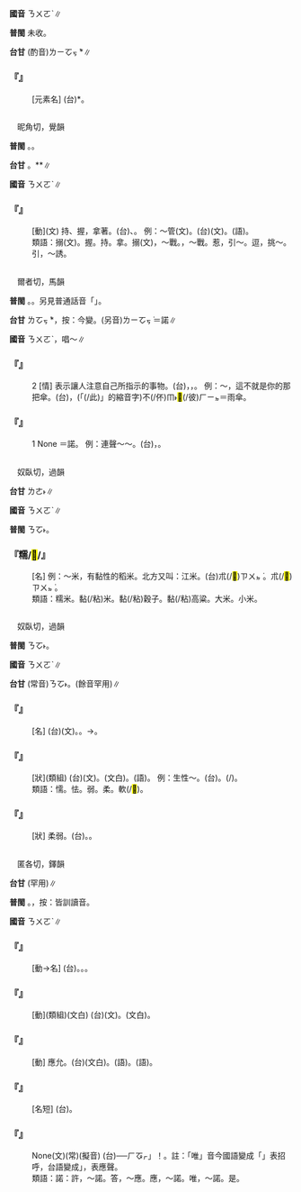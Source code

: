 
=={{ruby|<mark>&#xf98be;</mark>|ㄋㄨㄛˋ}}==



'''國音''' <rt>ㄋㄨㄛˋ</rt>∥

'''普閩''' 未收。

'''台甘''' (酌音)<rt>ㄌㄧㆦㆶ ͘</rt>*∥

    

==='''『{{ruby|<mark>&#xf98be;</mark>|ㄋㄨㄛˋ}}』'''===
: [元素名] (台){{ruby|<mark>&#xf98be;</mark>|ㄌㄧㆦㆶ ͘}}*。
    

=={{ruby|搦|ㄋㄨㄛˋ}}==

　昵角切，覺韻

'''普閩''' {{ruby|(文)|ㄌㆦㆶ ͘}}{{ruby|、|ㄌㄧㆦㆶ ͘}}。{{ruby|(白)|ㄌㄚㆶ ͘}}。

'''台甘''' {{ruby|(文)|ㆢㄧㆦㆶ ͘}}{{ruby|、|ㄌㄧㆤㆶ ͘}}。{{ruby|(語)|ㄌㄧㄚㆷ ͘}}*{{ruby|、|ㄌㄚㆶ ͘}}*∥

'''國音''' <rt>ㄋㄨㄛˋ</rt>∥

    

==='''『{{ruby|搦|ㄋㄨㄛˋ}}』'''===
: [動](文) 持、握，拿著。(台){{ruby|<mark>&#xffb58;</mark>|ㆣㄧㄚㆷ ͘}}{{ruby|筆|ㄅㄧㆵ}}、{{ruby|扲|ㆣㄧㆬ˫}}。 例：～管(文)。(台){{ruby|搦|ㄌㄧㆦㆶ ͘}}{{ruby|/|ㆢㄧㆦㆶ ͘}}{{ruby|管|ㄍㄨㄢˋ}}(文)。{{ruby|<mark>&#xffb58;</mark>|ㆣㄧㄚㆷ ͘}}{{ruby|筆|ㄅㄧㆵ}}(語)。
:類語：搦(文)。握。持。拿。搦(文)，～戰。{{ruby|挑|ㄊㄧㄠˇ}}，～戰。惹，引～。逗，挑～。引，～誘。
:
    

=={{ruby|喏|ㄋㄨㄛˋ}}==

　爾者切，馬韻

'''普閩''' {{ruby|(文)|ㄌㄧㄚˋ}}。{{ruby|(白)|ㄌㄧㄚ˫}}。另見普通話音「{{ruby|喏|ㄖㄜˇ}}」。

'''台甘''' <rt>ㄌㆦㆶ ͘</rt>*{{ruby|。|ㆢㄧㄚˋ}}，按：今變{{ruby|(語)|ㆢㄧㄚ˫}}{{ruby|/|ㄌㄧㄚ˫}}。(另音)<rt>ㄌㄧㆦㆶ ͘</rt>＝諾∥

'''國音''' <rt>ㄋㄨㄛˋ</rt>{{ruby|。|ㄖㄜˇ}}，唱～∥

    

==='''『{{ruby|喏|ㄋㄨㄛˋ}}』'''===
:2  [情] 表示讓人注意自己所指示的事物。(台){{ruby|( )|ㄌㄚ˪}}{{ruby|( )|ㄋㄚ˪}}，{{ruby|( )|ㄋㆤ˪}}，{{ruby|( )|ㄐㄧㄚ˪}}。 例：～，這不就是你的那把傘。(台){{ruby|( )|ㄐㄧㄚ˪}}，{{ruby|<mark>&#xffacb;</mark>|ㄗㆤ}}(「{{ruby|只|ㄐㄧˋ}}(/此){{ruby|個|ㆤˊ}}」的縮音字)不(/伓)<rt>ㆬ˫</rt>{{ruby|是|ㄒㄧ˫}}{{ruby|汝|ㄌㄧˋ}}<mark>&#xf8fbe;</mark>(/彼)<rt>ㄏㄧㆵ</rt>{{ruby|枝|ㄍㄧ}}{{ruby|濩|ㄏㆦ˫}}{{ruby|傘|ㄙㄨㆩ˪}}＝雨傘。
    

==='''『{{ruby|喏|ㄋㄨㄛˋ}}』'''===
:1  None ＝諾。 例：連聲～～。(台){{ruby|是|ㄒㄧ˫}}{{ruby|連|ㄌㄧㄢˊ}}{{ruby|聲|ㄒㄧㆩ}}{{ruby|講|ㄍㆲˋ}}{{ruby|→|ㄍㆲ}}{{ruby|好|ㄏㄜˋ}}{{ruby|好|ㄏㄜˋ}}，{{ruby|一|ㄧㆵ}}{{ruby|直|ㄉㄧㆵ ͘}}{{ruby|好|ㄏㄜˋ}}{{ruby|好|ㄏㄜˋ}}{{ruby|叫|ㄍㄧㄜ˪}}{{ruby|丌|ㆤ}}{{ruby|意|ㄧ˪}}{{ruby|思|ㄙㄨ˪}}。
    

=={{ruby|糯|ㄋㄨㄛˋ}}==

　奴臥切，過韻

'''台甘''' <rt>ㄌㄜ˫</rt>∥

'''國音''' <rt>ㄋㄨㄛˋ</rt>∥

'''普閩''' <rt>ㄋㆦ˫</rt>。

    

==='''『糯/<mark>&#xf98bf;</mark>/{{ruby|<mark>&#xf98c0;</mark>|ㄋㄨㄛˋ}}』'''===
: [名] 例：～米，有黏性的稻米。北方又叫：江米。(台)朮(/<mark>&#xf98c2;</mark>)<rt>ㄗㄨㆵ ͘</rt>{{ruby|米|ㆠㄧˋ}}。朮(/<mark>&#xf98c2;</mark>)<rt>ㄗㄨㆵ ͘</rt>{{ruby|仔|ㄚ}}。
:類語：糯米。黏(/粘)米。黏(/粘)穀子。黏(/粘)高粱。大米。小米。
:
    

=={{ruby|懦|ㄋㄨㄛˋ}}==

　奴臥切，過韻

'''普閩''' <rt>ㄋㆦ˫</rt>。

'''國音''' <rt>ㄋㄨㄛˋ</rt>∥

'''台甘''' (常音)<rt>ㄋㆦ˫</rt>{{ruby|/|ㄌㄜ˫}}。(餘音罕用)∥

    

==='''『{{ruby|懦|ㄋㄨㄛˋ}}{{ruby|夫|ㄈㄨ}}』'''===
: [名] (台){{ruby|懦|ㄋㆦ˫}}{{ruby|夫|ㄏㄨ}}(文)。{{ruby|荏|ㄌㆰˋ}}{{ruby|漢|ㄏㄢ˪}}。→{{ruby|無|ㆠㄜˊ}}{{ruby|志|ㄐㄧ˪}}{{ruby|氣|ㄎㄧ˪}}{{ruby|丌|ㆤ}}{{ruby|人|ㄌㄤˊ}}。
    

==='''『{{ruby|懦|ㄋㄨㄛˋ}}{{ruby|弱|ㄖㄨㄛˋ}}』'''===
: [狀](類組) (台){{ruby|懦|ㄋㆦ˫}}{{ruby|弱|ㆢㄧㆦㆶ ͘}}(文)。{{ruby|軟|ㄌㄨㄢˋ}}{{ruby|弱|ㆢㄧㆦㆶ ͘}}{{ruby|/|ㄌㄧㆦㆶ ͘}}(文白)。{{ruby|荏|ㄌㆰˋ}}(語)。 例：生性～。(台){{ruby|生|ㄒㆪ}}{{ruby|/|ㄙㆥ}}{{ruby|成|ㄐㄧㆩˊ}}{{ruby|軟|ㄌㄨㄢˋ}}{{ruby|弱|ㄌㄧㆦㆶ ͘}}{{ruby|/|ㆢㄧㆦㆶ ͘}}。{{ruby|生|ㄒㆪ}}{{ruby|/|ㄙㆥ}}{{ruby|做|ㄗㄨㆤ˪}}{{ruby|/|ㄗㄜ˪}}{{ruby|誠|ㄐㄧㆩˊ}}(/{{ruby|真|ㄐㄧㄣ}}){{ruby|軟|ㄌㄨㄢˋ}}{{ruby|弱|ㄌㄧㆦㆶ ͘}}{{ruby|/|ㆢㄧㆦㆶ ͘}}。
:類語：懦。怯。弱。柔。軟(/<mark>&#xf96c1;</mark>)。
:
    

==='''『{{ruby|懦|ㄋㄨㄛˋ}}』'''===
: [狀] 柔弱。(台){{ruby|軟|ㄌㄨㄢˋ}}{{ruby|弱|ㄌㄧㆦㆶ ͘}}{{ruby|/|ㆢㄧㆦㆶ ͘}}。{{ruby|無|ㆠㄜˊ}}{{ruby|膽|ㄉㆩˋ}}。
    

=={{ruby|諾|ㄋㄨㄛˋ}}==

　匿各切，鐸韻

'''台甘''' {{ruby|(文)|ㄌㆦㆶ ͘}}{{ruby|。|ㄚ˫}}(罕用)∥

'''普閩''' {{ruby|(文)|ㄌㆦㆶ ͘}}。{{ruby|(白)|ㄏㄧㄜㆷ ͘}}{{ruby|、|ㄏㄧㄜ˫}}，按：皆訓讀音。

'''國音''' <rt>ㄋㄨㄛˋ</rt>∥

    

==='''『{{ruby|慨|ㄎㄞˋ}}{{ruby|諾|ㄋㄨㄛˋ}}』'''===
: [動→名] (台){{ruby|有|ㄨ˫}}{{ruby|度|ㄉㆦ˫}}{{ruby|量|ㄌㄧㆲ˫}}。{{ruby|肯|ㄎㄧㄥˋ}}{{ruby|允|ㄨㄣˋ}}{{ruby|准|ㄗㄨㄣˋ}}。{{ruby|歡|ㄏㄨㆩ}}{{ruby|喜|ㄏㄧˋ}}{{ruby|答|ㄉㄚㆷ}}{{ruby|應|ㄧㄥ˪}}。
    

==='''『{{ruby|許|ㄒㄩˇ}}{{ruby|諾|ㄋㄨㄛˋ}}』'''===
: [動](類組)(文白) (台){{ruby|許|ㄏㄨˋ}}{{ruby|諾|ㄌㆦㆶ ͘}}(文)。{{ruby|承|ㄒㄧㄥˊ}}{{ruby|諾|ㄌㆦㆶ ͘}}(文白)。
    

==='''『{{ruby|諾|ㄋㄨㄛˋ}}』'''===
: [動] 應允。(台){{ruby|承|ㄙㆩˊ}}{{ruby|諾|ㄌㆦㆶ ͘}}(文白)。{{ruby|允|ㄧㄣˋ}}(語)。{{ruby|答|ㄉㄚㆷ}}{{ruby|應|ㄧㄥ˪}}(語)。
    

==='''『{{ruby|諾|ㄋㄨㄛˋ}}{{ruby|言|ㄧㄢˊ}}』'''===
: [名短] (台){{ruby|所|ㄙㆦˋ}}{{ruby|答|ㄉㄚㆷ}}{{ruby|應|ㄧㄥ˪}}{{ruby|人|ㄌㄤˊ}}{{ruby|丌|ㆤ}}{{ruby|話|ㄨㆤ˫}}。
    

==='''『{{ruby|唯|ㄨㄟˇ}}{{ruby|唯|ㄨㄟˊ}}{{ruby|諾|ㄋㄨㄛˋ}}{{ruby|諾|ㄋㄨㄛˋ}}』'''===
: None(文)(常)(擬音) (台){{ruby|表|ㄅㄧㄠˋ}}{{ruby|示|ㄒㄧ˫}}{{ruby|答|ㄉㄚㆷ}}{{ruby|應|ㄧㄥ˪}}{{ruby|丌|ㆤ}}{{ruby|聲|ㄒㄧㆩ}}{{ruby|音|ㄧㆬ}}──{{ruby|「|ㄏㆧㆷ}}<rt>ㄏㆧㆷ</rt>」！。註：「唯」音今國語變成「{{ruby|喂|ㄨㄟˇ}}」表招呼，台語變成{{ruby|「|ㄨㆤˊ}}」，表應聲。
:類語：諾：許，～諾。答，～應。應，～諾。唯，～諾。是。
:
    
